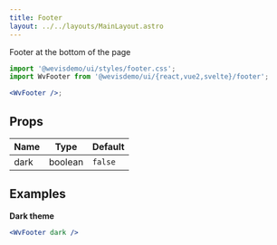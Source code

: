 ```yaml
---
title: Footer
layout: ../../layouts/MainLayout.astro
---
```



Footer at the bottom of the page

<WvFooter />

```jsx
import '@wevisdemo/ui/styles/footer.css';
import WvFooter from '@wevisdemo/ui/{react,vue2,svelte}/footer';

<WvFooter />;
```

## Props

| Name | Type    | Default |
| ---- | ------- | ------- |
| dark | boolean | `false` |

## Examples

**Dark theme**

<WvFooter dark />

```jsx
<WvFooter dark />
```
